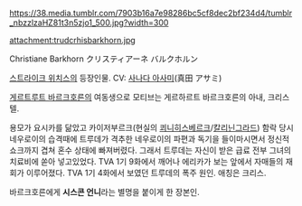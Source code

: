 https://38.media.tumblr.com/7903b16a7e98286bc5cf8dec2bf234d4/tumblr_nbzzlzaHZ81t3n5zjo1_500.jpg?width=300

attachment:trudcrhisbarkhorn.jpg

Christiane Barkhorn
クリスティアーネ バルクホルン

[[스트라이크 위치스]]의 등장인물.
CV: [[사나다 아사미]](真田 アサミ)

[[게르트루트 바르크호른]]의 여동생으로 모티브는 게르하르트 바르크호른의 아내, 크리스텔. 

용모가 요시카를 닮았고 카이저부르크(현실의 [[쾨니히스베르크]]/[[칼리닌그라드]]) 함락 당시 네우로이의 습격때에 트루데가 격추한 네우로이의 파편과 독기을 들이마시면서 정신적 쇼크까지 겹쳐 혼수 상태에 빠져버렸다. 그래서 트루데는 자신이 받은 급료 전부 그녀의 치료비에 쏟아 넣고있었다. TVA 1기 9화에서 깨어나 에리카가 보는 앞에서 자매들의 재회가 이루어졌다. TVA 1기 4화에서 보였던 트루데의 폭주 원인. 애칭은 크리스.

바르크호른에게 '''시스콘 언니'''라는 별명을 붙이게 한 장본인.
